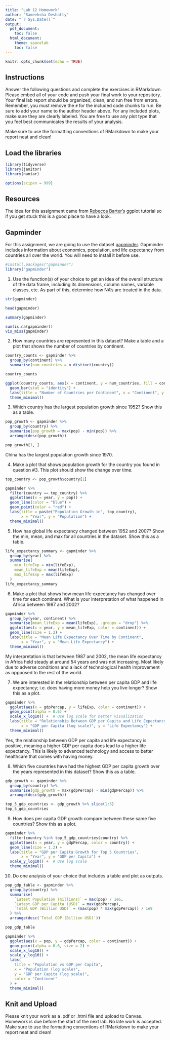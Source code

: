 ```yaml
---
title: "Lab 12 Homework"
author: "Sameeksha Deshatty"
date: "`r Sys.Date()`"
output:
  pdf_document:
    toc: false
  html_document:
    theme: spacelab
    toc: false
---
```


```r
knitr::opts_chunk$set(echo = TRUE)
```

## Instructions
Answer the following questions and complete the exercises in RMarkdown. Please embed all of your code and push your final work to your repository. Your final lab report should be organized, clean, and run free from errors. Remember, you must remove the `#` for the included code chunks to run. Be sure to add your name to the author header above. For any included plots, make sure they are clearly labeled. You are free to use any plot type that you feel best communicates the results of your analysis.  

Make sure to use the formatting conventions of RMarkdown to make your report neat and clean!  

## Load the libraries
```r
library(tidyverse)
library(janitor)
library(naniar)
``` 

```r
options(scipen = 999)
```

## Resources
The idea for this assignment came from [Rebecca Barter's](http://www.rebeccabarter.com/blog/2017-11-17-ggplot2_tutorial/) ggplot tutorial so if you get stuck this is a good place to have a look.  

## Gapminder
For this assignment, we are going to use the dataset [gapminder](https://cran.r-project.org/web/packages/gapminder/index.html). Gapminder includes information about economics, population, and life expectancy from countries all over the world. You will need to install it before use.  
```r
#install.packages("gapminder")
library("gapminder")
```

1. Use the function(s) of your choice to get an idea of the overall structure of the data frame, including its dimensions, column names, variable classes, etc. As part of this, determine how NA's are treated in the data.   
```r
str(gapminder)

head(gapminder)

summary(gapminder)

sum(is.na(gapminder))
vis_miss(gapminder)  

```

2. How many countries are represented in this dataset? Make a table and a plot that shows the number of countries by continent.  
```r
country_counts <- gapminder %>%
  group_by(continent) %>%
  summarise(num_countries = n_distinct(country))

country_counts

ggplot(country_counts, aes(x = continent, y = num_countries, fill = continent)) +
  geom_bar(stat = "identity") +
  labs(title = "Number of Countries per Continent", x = "Continent", y = "Number of Countries") +
  theme_minimal()

```

3. Which country has the largest population growth since 1952? Show this as a table.  
```r
pop_growth <- gapminder %>%
  group_by(country) %>%
  summarise(pop_growth = max(pop) - min(pop)) %>%
  arrange(desc(pop_growth))

pop_growth[1, ]

```
China has the largest population growth since 1970.

4. Make a plot that shows population growth for the country you found in question #3. This plot should show the change over time.  
```r
top_country <- pop_growth$country[1]

gapminder %>%
  filter(country == top_country) %>%
  ggplot(aes(x = year, y = pop)) +
  geom_line(color = "blue") +
  geom_point(color = "red") +
  labs(title = paste("Population Growth in", top_country),
       x = "Year", y = "Population") +
  theme_minimal()

```

5. How has global life expectancy changed between 1952 and 2007? Show the min, mean, and max for all countries in the dataset. Show this as a table.  
```r
life_expectancy_summary <- gapminder %>%
  group_by(year) %>%
  summarise(
    min_lifeExp = min(lifeExp),
    mean_lifeExp = mean(lifeExp),
    max_lifeExp = max(lifeExp)
  )
life_expectancy_summary

```

6. Make a plot that shows how mean life expectancy has changed over time for each continent. What is your interpretation of what happened in Africa between 1987 and 2002?  
```r
gapminder %>%
  group_by(year, continent) %>%
  summarise(mean_lifeExp = mean(lifeExp), .groups = "drop") %>%
  ggplot(aes(x = year, y = mean_lifeExp, color = continent)) +
  geom_line(size = 1.2) +
  labs(title = "Mean Life Expectancy Over Time by Continent",
       x = "Year", y = "Mean Life Expectancy") +
  theme_minimal()

```
My interpretation is that between 1987 and 2002, the mean life expectancy in Africa held steady at around 54 years and was not increasing. Most likely due to adverse conditions and a lack of technological health improvement as oppposed to the rest of the world.

7. We are interested in the relationship between per capita GDP and life expectancy; i.e. does having more money help you live longer? Show this as a plot.  
```r
gapminder %>%
  ggplot(aes(x = gdpPercap, y = lifeExp, color = continent)) +
  geom_point(alpha = 0.6) +
  scale_x_log10() +  # Use log scale for better visualization
  labs(title = "Relationship Between GDP per Capita and Life Expectancy",
       x = "GDP per Capita (log scale)", y = "Life Expectancy") +
  theme_minimal()

```
Yes, the relationship between GDP per capita and life expectancy is positive, meaning a higher GDP per capita does lead to a higher life expectancy. This is likely to advanced technology and access to better healthcare that comes with having money.

8. Which five countries have had the highest GDP per capita growth over the years represented in this dataset? Show this as a table.  
```r
gdp_growth <- gapminder %>%
  group_by(country) %>%
  summarise(gdp_growth = max(gdpPercap) - min(gdpPercap)) %>%
  arrange(desc(gdp_growth))

top_5_gdp_countries <- gdp_growth %>% slice(1:5)
top_5_gdp_countries

```

9. How does per capita GDP growth compare between these same five countries? Show this as a plot.  
```r
gapminder %>%
  filter(country %in% top_5_gdp_countries$country) %>%
  ggplot(aes(x = year, y = gdpPercap, color = country)) +
  geom_line(size = 1.2) +
  labs(title = "GDP per Capita Growth for Top 5 Countries",
       x = "Year", y = "GDP per Capita") +
  scale_y_log10() +  # Use log scale
  theme_minimal()

```
10. Do one analysis of your choice that includes a table and plot as outputs. 
```r
pop_gdp_table <- gapminder %>%
  group_by(country) %>%
  summarise(
    `Latest Population (millions)` = max(pop) / 1e6,  
    `Latest GDP per Capita (USD)` = max(gdpPercap), 
    `Total GDP (Billion USD)` = (max(pop) * max(gdpPercap)) / 1e9  
  ) %>%
  arrange(desc(`Total GDP (Billion USD)`))

pop_gdp_table

gapminder %>%
  ggplot(aes(x = pop, y = gdpPercap, color = continent)) +
  geom_point(alpha = 0.6, size = 2) +
  scale_x_log10() + 
  scale_y_log10() + 
  labs(
    title = "Population vs GDP per Capita",
    x = "Population (log scale)",
    y = "GDP per Capita (log scale)",
    color = "Continent"
  ) +
  theme_minimal()

```


## Knit and Upload
Please knit your work as a .pdf or .html file and upload to Canvas. Homework is due before the start of the next lab. No late work is accepted. Make sure to use the formatting conventions of RMarkdown to make your report neat and clean! 